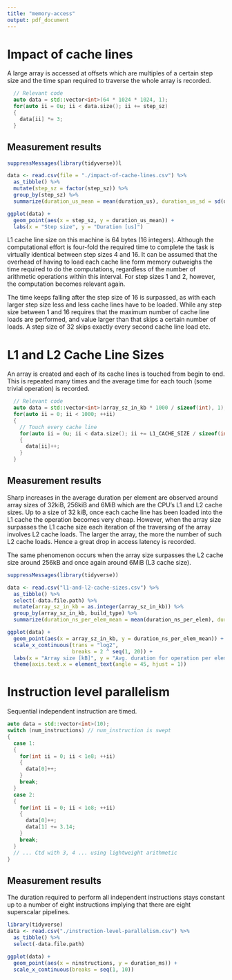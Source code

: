 ```yaml
---
title: "memory-access"
output: pdf_document
---
```


# Impact of cache lines 
A large array is accessed at offsets which are multiples of a certain step size and the time span required to traverse the whole array is recorded.

```c++
  // Relevant code
  auto data = std::vector<int>(64 * 1024 * 1024, 1);
  for(auto ii = 0u; ii < data.size(); ii += step_sz)
  {
    data[ii] *= 3;
  }
```

## Measurement results

```r
suppressMessages(library(tidyverse))l

data <- read.csv(file = "./impact-of-cache-lines.csv") %>%
  as_tibble() %>%
  mutate(step_sz = factor(step_sz)) %>%
  group_by(step_sz) %>%
  summarize(duration_us_mean = mean(duration_us), duration_us_sd = sd(duration_us))

ggplot(data) +
  geom_point(aes(x = step_sz, y = duration_us_mean)) +
  labs(x = "Step size", y = "Duration [us]")
```

L1 cache line size on this machine is 64 bytes (16 integers). Although the computational effort is four-fold the required time to complete the task is virtually identical between step sizes 4 and 16. It can be assumed that the overhead of having to load each cache line form memory outweighs the time required to do the computations, regardless of the number of arithmetic operations within this interval. For step sizes 1 and 2, however, the computation becomes relevant again.

The time keeps falling after the step size of 16 is surpassed, as with each larger step size less and less cache lines have to be loaded. While any step size between 1 and 16 requires that the maximum number of cache line loads are performed, and value larger than that skips a certain number of loads. A step size of 32 skips exactly every second cache line load etc. 

# L1 and L2 Cache Line Sizes

An array is created and each of its cache lines is touched from begin to end. This is repeated many times and the average time for each touch (some trivial operation) is recorded.  

```c++
  // Relevant code
  auto data = std::vector<int>(array_sz_in_kb * 1000 / sizeof(int), 1);
  for(auto ii = 0; ii < 1000; ++ii)
  {
    // Touch every cache line
    for(auto ii = 0u; ii < data.size(); ii += L1_CACHE_SIZE / sizeof(int))
    {
      data[ii]++;
    }
  }
```

## Measurement results

Sharp increases in the average duration per element are observed around array sizes of 32kiB, 256kiB and 6MiB which are the CPU's L1 and L2 cache sizes. Up to a size of 32 kiB, once each cache line has been loaded into the L1 cache the operation becomes very cheap. However, when the array size surpasses the L1 cache size each iteration of the traversing of the array involves L2 cache loads. The larger the array, the more the number of such L2 cache loads. Hence a great drop in access latency is recorded. 

The same phenomenon occurs when the array size surpasses the L2 cache size around 256kB and once again around 6MiB (L3 cache size).

```r
suppressMessages(library(tidyverse))

data <- read.csv("l1-and-l2-cache-sizes.csv") %>%
  as_tibble() %>%
  select(-data.file.path) %>%
  mutate(array_sz_in_kb = as.integer(array_sz_in_kb)) %>%
  group_by(array_sz_in_kb, build_type) %>%
  summarize(duration_ns_per_elem_mean = mean(duration_ns_per_elem), duration_ns_per_elem_sd = sd(duration_ns_per_elem), count = n())

ggplot(data) +
  geom_point(aes(x = array_sz_in_kb, y = duration_ns_per_elem_mean)) +
  scale_x_continuous(trans = "log2",
                     breaks = 2 ^ seq(1, 20)) +
  labs(x = "Array size [kB]", y = "Avg. duration for operation per element [ns]") + 
  theme(axis.text.x = element_text(angle = 45, hjust = 1))

```

# Instruction level parallelism 

Sequential independent instruction are timed.

```c++
auto data = std::vector<int>(10);
switch (num_instructions) // num_instruction is swept
{
  case 1:
  {
    for(int ii = 0; ii < 1e8; ++ii)
    {
      data[0]++;
    }
    break;
  }
  case 2:
  {
    for(int ii = 0; ii < 1e8; ++ii)
    {
      data[0]++;
      data[1] += 3.14;
    }
    break;
  }
  // ... Ctd with 3, 4 ... using lightweight arithmetic
}
```

## Measurement results

The duration required to perform all independent instructions stays constant up to a number of eight instructions implying that there are eight superscalar pipelines.

```r
library(tidyverse)
data <- read.csv("./instruction-level-parallelism.csv") %>%
  as_tibble() %>%
  select(-data.file.path)

ggplot(data) +
  geom_point(aes(x = ninstructions, y = duration_ms)) +
  scale_x_continuous(breaks = seq(1, 10))
```
